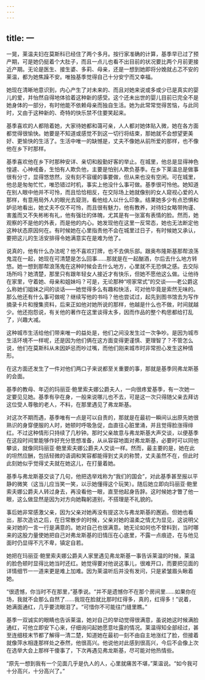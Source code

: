 ```yaml
---
---
---
```

title: 一
---




一晃，莱温夫妇在莫斯科已经住了两个多月。按行家准确的计算，基季早已过了预产期，可是她仍挺着个大肚子，而且一点儿也看不出目前的状况要比两个月前更接近产期。无论是医生、接生婆、多莉、母亲，还是一想到她即将分娩就忐忑不安的莱温，都为她焦躁不安。唯独基季觉得自己十分安宁而又幸福。

她现在清晰地意识到，内心产生了对未来的、而且对她来说或多或少已是真实的婴儿的爱，并怡然自得地体验着这种新的感受。这个还未出世的婴儿目前已完全不是她身体的一部分，有时他能不依赖母亲而独自生活。她为此常常觉得苦恼，与此同时，又由于这种新的、奇特的快乐禁不住要笑起来。

基季喜欢的人都陪着她，大家待她都和蔼可亲，人人都对她体贴入微，她在各方面都觉得很愉快。她要是不知道或感觉不到这一切行将结束，那她就不会想望更美好、更愉快的生活了。生活中唯一的缺憾是，丈夫不像她从前所爱的那样，也不像他在乡下时那样。

基季喜欢他在乡下时那种安详、亲切和殷勤好客的举止。在城里，他总是显得神色惶遽、心神戒备，生怕有人欺负他，主要是怕别人欺负基季。在乡下莱温总是做事很有分寸，显得悠悠然，没有刻不容缓的事要做，但从来也没有空闲。可在城里，他总是匆匆忙忙，唯恐错过时机，事实上他没什么事可做。基季很可怜他。她知道在别人眼中他并不可怜，而且恰恰相反，在交际场上她就像别的女人窥视心爱的人那样，有意用局外人的眼光去窥测，看他给人以什么印象。结果她多少有点恐惧和妒忌地看出，她丈夫不仅不可怜，而且很有魅力，他有教养，对待妇女略带拘谨、害羞而又不失彬彬有礼，他有强壮的体魄，尤其是有一张富有表情的脸。然而，她观察的不是他的外表，而是他的内心。她发现他在这里一反常态，她也无法断定他这种状态原因何在。有时候她在心里指责他不会在城里过日子，有时候她又承认，要把这儿的生活安排得令她满意实在是难为他了。

说真的，他有什么办法呢？他不喜欢打牌，也不去俱乐部。跟奥布隆斯基那帮浪荡鬼混在一起，她现在可清楚是怎么回事……那就是在一起酗酒，尔后去什么地方转悠。她一想到那帮浪荡鬼在这种时候会去什么地方，心里就不无恐惧之感。去交际场所吗？她清楚，那里只有跟年轻女人接近才有快乐，但她不愿他这么做。让他待在家里，守着她、母亲和姐妹吗？可是，无论那种“唠家常式”的交谈——老公爵这么称她们姐妹之间的谈话——她觉得多么有趣和快活，可对他毕竟是索然无味的。那么他还有什么事可做呢？继续写他的书吗？他也尝试过，起先到图书馆去为写作摘录卡片和搜集资料，后来正如他对她所说的那样，他越是什么也不做，时间就越少。他还抱怨说，有关他的著作在这里谈得太多，因而作品的整个构思都给打乱了，兴趣大减。

这种城市生活给他们带来唯一的益处是，他们之间没发生过一次争吵。是因为城市生活环境不一样呢，还是因为他们俩在这方面变得更谨慎、更理智了？不管怎么说，他们在莫斯科从未因妒忌而吵过嘴，而他们刚来城市时非常担心发生这种情形。

在这方面还发生了一件对他们两口子来说都至关重要的事，那就是基季同弗龙斯基的会面。

基季的教母、年迈的玛丽亚·鲍里索夫娜公爵夫人，一向很疼爱基季，有一次她一定要见见她。基季有孕在身，一般来说哪儿也不去，可是这一次只得随父亲去拜访这位受人尊敬的老人，不料，在那里遇见了弗龙斯基。

对这次不期而遇，基季唯有一点是可以自责的，那就是在最初一瞬间认出原先她很熟识的身穿便服的人时，她顿时呼吸急促，血直往心脏里涌，并且觉得脸涨得绯红。不过这种情形只持续了几秒钟。那时父亲故意与弗龙斯基大声交谈，以便基季在这段时间里能够作好充分思想准备，从从容容地面对弗龙斯基，必要时可以同他攀谈，就像同玛丽亚·鲍里索夫娜公爵夫人交谈一样。然而，最主要的是，她在此的坦然应酬，包括轻微的语调和笑容都能得到丈夫的称赞，丈夫虽然不在，但此时此刻她似乎觉得丈夫就在她这儿，在打量着她。

基季与弗龙斯基交谈了几句，他把选举戏称为“我们的国会”，对此基季甚至报以平静的微笑（这当儿应当笑一笑，以示她懂得这个玩笑）。随后她立即向玛丽亚·鲍里索夫娜公爵夫人转过身去，再没看他一眼，直至他起身告辞。这时候她才瞥了他一眼，这么做显然是因为对方向她鞠躬道别，不搭理是不礼貌的。

事后她非常感激父亲，因为父亲对她再没有提这次与弗龙斯基的邂逅。但她也看出，那次造访之后，在日常散步的时候，父亲对她的温柔之情尤为显见，这说明父亲对她的一言一行是满意的。她对自己也很满意。她无论如何也不曾料到，当时哪来的这股力量使她把自己对弗龙斯基的旧情压在心底里，不露一点痕迹，在与他见面时仍显得不亢不卑，镇定自若。

她把在玛丽亚·鲍里索夫娜公爵夫人家里遇见弗龙斯基一事告诉莱温的时候，莱温的脸色顿时显得比她当时还红。她觉得要对他说这事儿，很难开口，而要把见面的详情细节一一道来更是难上加难。因为莱温听后并没有发问，只是紧皱眉头瞅着她。

“很遗憾，你当时不在那里，”基季说。“并不是遗憾你不在那个房间里……如果你在场，我就不会那么自然了……我现在脸就比那时红得多，真的，红得多！”说着，她满面通红，几乎要流眼泪了。“可惜你不可能往门缝里瞧。”

基季一双诚实的眼睛也告诉莱温，她对自己的举动觉得很满意，虽说她这时候满脸通红，可他立即安下心来，仔细询问起她愿意吐露的情况。莱温得知全部经过，甚至连细枝末节都了解得一清二楚，知道她在最初一刻不由自主地涨红了脸，但接着就像萍水相逢那样处之泰然，他很高兴。他说他对此感到很高兴，今后不会像上次在选举大会上那样干傻事了，下次再遇见弗龙斯基，尽可能对他热情些。

“原先一想到我有一个见面几乎是仇人的人，心里就痛苦不堪，”莱温说。“如今我可十分高兴，十分高兴了。”